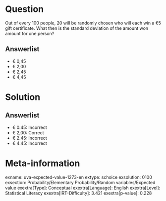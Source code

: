 Question
========

Out of every 100 people, 20 will be randomly chosen who will each win a €5 gift certificate. What then is the standard deviation of the amount won amount for one person?

Answerlist
----------

* € 0,45
* € 2,00
* € 2,45
* € 4,45

Solution
========

Answerlist
----------

* € 0.45: Incorrect
* € 2,00: Correct
* € 2.45: Incorrect
* € 4.45: Incorrect

Meta-information
================
exname: uva-expected-value-1273-en
extype: schoice
exsolution: 0100
exsection: Probability/Elementary Probability/Random variables/Expected value
exextra[Type]: Conceptual
exextra[Language]: English
exextra[Level]: Statistical Literacy
exextra[IRT-Difficulty]: 3.421
exextra[p-value]: 0.228
